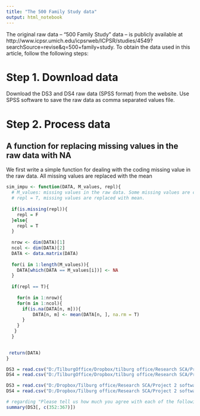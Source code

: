 ```yaml
---
title: "The 500 Family Study data"
output: html_notebook
---
```

The original raw data -- "500 Family Study" data -- is publicly available at http://www.icpsr.umich.edu/icpsrweb/ICPSR/studies/4549?searchSource=revise&q=500+family+study. To obtain the data used in this article, follow the following steps:

# Step 1. Download data
Download the DS3 and DS4 raw data (SPSS format) from the website. Use SPSS software to save the raw data as comma separated values file. 

# Step 2. Process data

## A function for replacing missing values in the raw data with NA
We first write a simple function for dealing with the coding missing value in the raw data. All missing values are replaced with the mean
```r
sim_impu <- function(DATA, M_values, repl){
  # M_values: missing values in the raw data. Some missing values are coded as 9, some are coded as 999 etc. 
  # repl = T, missing values are replaced with mean. 
  
  if(is.missing(repl)){
    repl = F
  }else{
    repl = T
  }
  
  nrow <- dim(DATA)[1]
  ncol <- dim(DATA)[2]
  DATA <- data.matrix(DATA)
  
  for(i in 1:length(M_values)){
    DATA[which(DATA == M_values[i])] <- NA
  }
  
  if(repl == T){
    
    for(n in 1:nrow){
    for(m in 1:ncol){
      if(is.na(DATA[n, m])){
          DATA[n, m] <- mean(DATA[n, ], na.rm = T)
      }
    }
   }
  }
  

 return(DATA)
}
```

```r
DS3 = read.csv("D:/TilburgOffice/Dropbox/tilburg office/Research SCA/Project 2 software Simultaneous/newdata/04549-0003-Data.csv", sep = ";" )
DS4 = read.csv("D:/TilburgOffice/Dropbox/tilburg office/Research SCA/Project 2 software Simultaneous/newdata/04549-0004-Data.csv", sep = ";" )

DS3 = read.csv("D:/Dropbox/Tilburg office/Research SCA/Project 2 software Simultaneous/newdata/04549-0003-Data.csv", sep = ";" ) #PC at home (synced with dropbox)
DS4 = read.csv("D:/Dropbox/Tilburg office/Research SCA/Project 2 software Simultaneous/newdata/04549-0004-Data.csv", sep = ";" ) #PC at home (synced with dropbox)
```

```r
# regarding "Please tell us how much you agree with each of the following statements about your relationship with your spouse/partner
summary(DS3[, c(352:367)])
````
